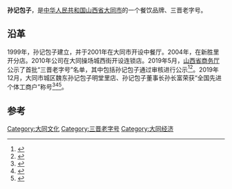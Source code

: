 '''孙记包子'''，是[[中华人民共和国|中华人民共和国]][[山西省|山西省]][[大同市|大同市]]的一个餐饮品牌、三晋老字号。

== 沿革 ==
1999年，孙记包子建立，并于2001年在大同市开设中餐厅。2004年，在新胜里开分店。2010年公司在大同操场城西街开设连锁店。2019年5月，[[山西省商务厅|山西省商务厅]]公示了首批“三晋老字号”名单，其中包括孙记包子通过审核进行公示<ref>{{Cite web|title=山西公示首批“三晋老字号”名单 是你熟悉的吗？|url=https://www.thepaper.cn/newsDetail_forward_3557552|accessdate=2019-08-06|work=[[澎湃新闻|澎湃新闻]]|archive-date=2019-08-06|archive-url=https://web.archive.org/web/20190806043420/https://www.thepaper.cn/newsDetail_forward_3557552|dead-url=no}}</ref><ref>{{Cite web|title=山西省公示首批三晋老字号名单--山西频道|url=http://sx.people.com.cn/n2/2019/0530/c189130-32992102.html|accessdate=2019-08-06|work=[[人民网|人民网]]|archive-date=2019-08-06|archive-url=https://web.archive.org/web/20190806043421/http://sx.people.com.cn/n2/2019/0530/c189130-32992102.html|dead-url=yes}}</ref>。2019年12月，大同市城区魏东孙记包子明堂里店、孙记包子董事长孙长富荣获“全国先进个体工商户”称号<ref>{{Cite web|title=大同孙记包子董事长让曝光了|url=https://new.qq.com/omn/20200105/20200105A08XU700.html|accessdate=2020-07-03|work=腾讯新闻|archive-date=2020-07-03|archive-url=https://web.archive.org/web/20200703074458/https://new.qq.com/omn/20200105/20200105A08XU700.html|dead-url=no}}</ref><ref>{{Cite web|title=全国先进个体工商户名单|url=http://www.cqn.com.cn/zgzlb/content/2019-12/31/content_7974081.htm|accessdate=2020-07-03|work=中国质量新闻网|archive-date=2020-07-04|archive-url=https://web.archive.org/web/20200704002926/http://www.cqn.com.cn/zgzlb/content/2019-12/31/content_7974081.htm|dead-url=no}}</ref><ref>{{Cite web|title=我省10人荣获“全国先进个体工商户”称号_政务_澎湃新闻-The Paper|url=https://www.thepaper.cn/newsDetail_forward_5339488|accessdate=2020-07-03|work=www.thepaper.cn|archive-date=2020-07-03|archive-url=https://web.archive.org/web/20200703061427/https://www.thepaper.cn/newsDetail_forward_5339488|dead-url=no}}</ref>。

==参考==
{{reflist}}

[[Category:大同文化|Category:大同文化]]
[[Category:三晋老字号|Category:三晋老字号]]
[[Category:大同经济|Category:大同经济]]
{{中国菜小作品}}
{{食品公司小作品}}